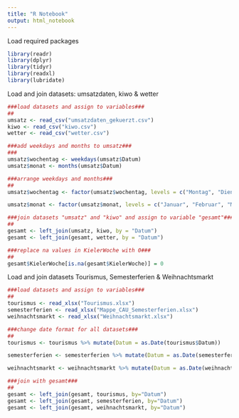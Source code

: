 ```yaml
---
title: "R Notebook"
output: html_notebook
---
```


Load required packages
```r
library(readr)
library(dplyr)
library(tidyr)
library(readxl)
library(lubridate)
```

Load and join datasets: umsatzdaten, kiwo & wetter
```r
###load datasets and assign to variables###
##
umsatz <- read_csv("umsatzdaten_gekuerzt.csv")
kiwo <- read_csv("kiwo.csv") 
wetter <- read_csv("wetter.csv")

###add weekdays and months to umsatz###
###
umsatz$wochentag <- weekdays(umsatz$Datum)
umsatz$monat <- months(umsatz$Datum)

###arrange weekdays and months###
##
umsatz$wochentag <- factor(umsatz$wochentag, levels = c("Montag", "Dienstag", "Mittwoch", "Donnerstag", "Freitag", "Samstag", "Sonntag"))

umsatz$monat <- factor(umsatz$monat, levels = c("Januar", "Februar", "März", "April", "Mai", "Juni", "Juli", "August", "September", "Oktober", "November", "Dezember"))

###join datasets "umsatz" and "kiwo" and assign to variable "gesamt"###
##
gesamt <- left_join(umsatz, kiwo, by = "Datum")
gesamt <- left_join(gesamt, wetter, by = "Datum")

###replace na values in KielerWoche with 0###
##
gesamt$KielerWoche[is.na(gesamt$KielerWoche)] = 0

```

Load and join datasets Tourismus, Semesterferien & Weihnachtsmarkt
```r
###load datasets and assign to variables###
##
tourismus <- read_xlsx("Tourismus.xlsx")
semesterferien <- read_xlsx("Mappe_CAU_Semesterferien.xlsx")
weihnachtsmarkt <- read_xlsx("Weihnachtsmarkt.xlsx")

###change date format for all datasets###
##
tourismus <- tourismus %>% mutate(Datum = as.Date(tourismus$Datum)) 

semesterferien <- semesterferien %>% mutate(Datum = as.Date(semesterferien$Datum))

weihnachtsmarkt <- weihnachtsmarkt %>% mutate(Datum = as.Date(weihnachtsmarkt$Datum))

###join with gesamt###
##
gesamt <- left_join(gesamt, tourismus, by="Datum")
gesamt <- left_join(gesamt, semesterferien, by="Datum")
gesamt <- left_join(gesamt, weihnachtsmarkt, by="Datum")
```


```r

```

